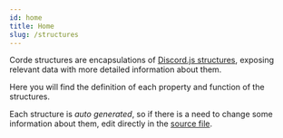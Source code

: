 ```yaml
---
id: home
title: Home
slug: /structures
---
```


Corde structures are encapsulations of [Discord.js structures](https://github.com/discordjs/discord.js/tree/master/src/structures),
exposing relevant data with more detailed information about them.

Here you will find the definition of each property and function of the structures.

Each structure is _auto generated_, so if there is a need to change some information about them,
edit directly in the [source file](https://github.com/cordejs/corde/tree/master/src/structures).
